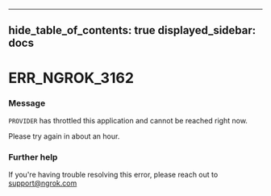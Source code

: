 

---
hide_table_of_contents: true
displayed_sidebar: docs
---


# ERR_NGROK_3162

### Message
`PROVIDER` has throttled this application and cannot be reached right now.

Please try again in about an hour.

<ErrorDetails error="err_ngrok_3162" />



### Further help
If you're having trouble resolving this error, please reach out to [support@ngrok.com](mailto:support@ngrok.com?subject=Help%20with%20ERR_NGROK_3162)

